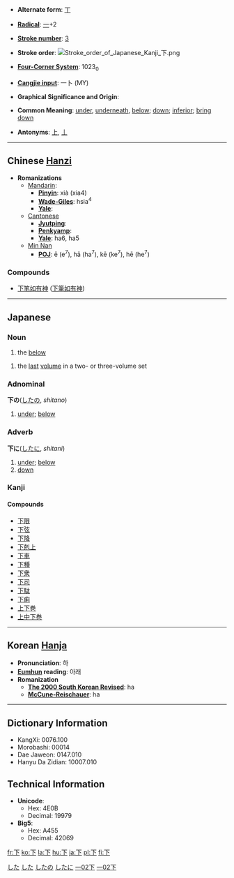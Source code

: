 * '''Alternate form''': [[丅]]

* '''[[Wiktionary:Chinese radical index| Radical]]''': [[Wiktionary:Chinese radical index 一|一]]+2

* '''[[Wiktionary:Chinese total strokes index|Stroke number]]''': [[Wiktionary:Chinese total strokes index 3|3]]

* '''Stroke order''': [[Image:Stroke order of Japanese Kanji 下.png]]

* '''[[Wiktionary:Chinese four corner index|Four-Corner System]]''': 1023<sub>0</sub>

* '''[[Wiktionary:Chinese Cangjie index|Cangjie input]]''': 一卜 (MY)

* '''Graphical Significance and Origin''': 

* '''Common Meaning''': [[under]], [[underneath]], [[below]]; [[down]]; [[inferior]]; [[bring down]]

* '''Antonyms''': [[上]], [[丄]]



----

== Chinese [[Hanzi]] ==

* '''Romanizations'''
** [[Mandarin]]:
*** '''[[Pinyin]]''': xià (xia4)
*** '''[[Wade-Giles]]''': hsia<sup>4</sup>
*** '''[[Yale]]''': 
**[[Cantonese]]
***'''[[Jyutping]]''':
***'''[[Penkyamp]]''': 
***'''[[Yale]]''': ha6, ha5
**[[wikipedia:Min_Nan|Min Nan]]
***'''[[wikipedia:POJ|POJ]]''': ē (e<sup>7</sup>), hā (ha<sup>7</sup>), kē (ke<sup>7</sup>), hē (he<sup>7</sup>)

===Compounds===
{{top}}
*[[下笔如有神]] ([[下笔如有神|下筆如有神]])
{{mid}}
{{bottom}}
----

== Japanese ==
[[Category:1000_Japanese_basic_words|した]]
[[Category:Japanese language|した]]
===Noun===
{{janoun|した|shita}}
# the [[below]]
{{janoun|げ|ge}}
# the [[last]] [[volume]] in a two- or three-volume set
=== Adnominal ===
[[Category:Japanese adnominals|したの]]
'''下の'''([[した]]の, ''shitano'')
# [[under]]; [[below]]
=== Adverb ===
[[Category:Japanese adverbs|したに]]
'''下に'''([[した]]に, ''shitani'')
# [[under]]; [[below]]
# [[down]]

===Kanji===
{{kanji|[[か]] (ka), [[げ]] (ge)|[[した]] (shita), [[しも]] (shimo), [[もと]] (moto), [[さがる]] ([[下がる]], sagaru), [[さげる]] ([[下げる]], sageru), [[くだる]] ([[下る]], kudaru]), [[くだす]] ([[下す]], kudasu), [[くださる]] ([[下さる]], kudasaru), [[おりる]] ([[下りる]], oriru), [[おろす]] ([[下ろす]], orosu)}}

====Compounds====
*[[下限]]
*[[下弦]]
*[[下降]]
*[[下剋上]]
*[[下車]]
*[[下種]]
*[[下衆]]
*[[下司]]
*[[下駄]]
*[[下痢]]
*[[上下巻]]
*[[上中下巻]]

----

== Korean [[Hanja]] ==

* '''Pronunciation''': 하
* '''[[Eumhun]] reading''': 아래
* '''Romanization'''
** '''[[The 2000 South Korean Revised Romanization|The 2000 South Korean Revised]]''': ha
** '''[[McCune-Reischauer]]''': ha


----

== Dictionary Information ==

* KangXi: 0076.100
* Morobashi: 00014
* Dae Jaweon: 0147.010
* Hanyu Da Zidian: 10007.010

== Technical Information ==

* '''Unicode''':
** Hex: 4E0B
** Decimal: 19979
* '''Big5''':
** Hex: A455
** Decimal: 42069

[[Category:Japanese kanji|一02下]]
[[Category:Grade 1 kanji|一02下]]

[[fr:下]]
[[ko:下]]
[[la:下]]
[[hu:下]]
[[ja:下]]
[[pl:下]]
[[fi:下]]